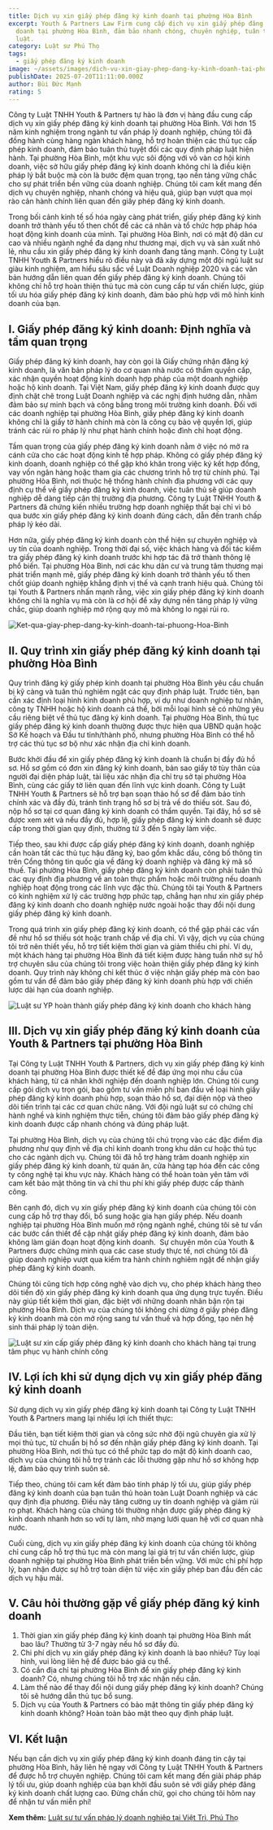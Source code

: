 ```yaml
---
title: Dịch vụ xin giấy phép đăng ký kinh doanh tại phường Hòa Bình
excerpt: Youth & Partners Law Firm cung cấp dịch vụ xin giấy phép đăng ký kinh
  doanh tại phường Hòa Bình, đảm bảo nhanh chóng, chuyên nghiệp, tuân thủ pháp
  luật.
category: Luật sư Phú Thọ
tags:
  - giấy phép đăng ký kinh doanh
image: ~/assets/images/dich-vu-xin-giay-phep-dang-ky-kinh-doanh-tai-phuong-hoa-binh.jpg
publishDate: 2025-07-20T11:11:00.000Z
author: Bùi Đức Mạnh
rating: 5
---
```


Công ty Luật TNHH Youth & Partners tự hào là đơn vị hàng đầu cung cấp dịch vụ xin giấy phép đăng ký kinh doanh tại phường Hòa Bình. Với hơn 15 năm kinh nghiệm trong ngành tư vấn pháp lý doanh nghiệp, chúng tôi đã đồng hành cùng hàng ngàn khách hàng, hỗ trợ hoàn thiện các thủ tục cấp phép kinh doanh, đảm bảo tuân thủ tuyệt đối các quy định pháp luật hiện hành. Tại phường Hòa Bình, một khu vực sôi động với vô vàn cơ hội kinh doanh, việc sở hữu giấy phép đăng ký kinh doanh không chỉ là điều kiện pháp lý bắt buộc mà còn là bước đệm quan trọng, tạo nền tảng vững chắc cho sự phát triển bền vững của doanh nghiệp. Chúng tôi cam kết mang đến dịch vụ chuyên nghiệp, nhanh chóng và hiệu quả, giúp bạn vượt qua mọi rào cản hành chính liên quan đến giấy phép đăng ký kinh doanh.

Trong bối cảnh kinh tế số hóa ngày càng phát triển, giấy phép đăng ký kinh doanh trở thành yếu tố then chốt để các cá nhân và tổ chức hợp pháp hóa hoạt động kinh doanh của mình. Tại phường Hòa Bình, nơi có mật độ dân cư cao và nhiều ngành nghề đa dạng như thương mại, dịch vụ và sản xuất nhỏ lẻ, nhu cầu xin giấy phép đăng ký kinh doanh đang tăng mạnh. Công ty Luật TNHH Youth & Partners hiểu rõ điều này và đã xây dựng một đội ngũ luật sư giàu kinh nghiệm, am hiểu sâu sắc về Luật Doanh nghiệp 2020 và các văn bản hướng dẫn liên quan đến giấy phép đăng ký kinh doanh. Chúng tôi không chỉ hỗ trợ hoàn thiện thủ tục mà còn cung cấp tư vấn chiến lược, giúp tối ưu hóa giấy phép đăng ký kinh doanh, đảm bảo phù hợp với mô hình kinh doanh của bạn.

<YouTube id="fVbbUD20aTs" />

## I. Giấy phép đăng ký kinh doanh: Định nghĩa và tầm quan trọng

Giấy phép đăng ký kinh doanh, hay còn gọi là Giấy chứng nhận đăng ký kinh doanh, là văn bản pháp lý do cơ quan nhà nước có thẩm quyền cấp, xác nhận quyền hoạt động kinh doanh hợp pháp của một doanh nghiệp hoặc hộ kinh doanh. Tại Việt Nam, giấy phép đăng ký kinh doanh được quy định chặt chẽ trong Luật Doanh nghiệp và các nghị định hướng dẫn, nhằm đảm bảo sự minh bạch và công bằng trong môi trường kinh doanh. Đối với các doanh nghiệp tại phường Hòa Bình, giấy phép đăng ký kinh doanh không chỉ là giấy tờ hành chính mà còn là công cụ bảo vệ quyền lợi, giúp tránh các rủi ro pháp lý như phạt hành chính hoặc đình chỉ hoạt động.

Tầm quan trọng của giấy phép đăng ký kinh doanh nằm ở việc nó mở ra cánh cửa cho các hoạt động kinh tế hợp pháp. Không có giấy phép đăng ký kinh doanh, doanh nghiệp có thể gặp khó khăn trong việc ký kết hợp đồng, vay vốn ngân hàng hoặc tham gia các chương trình hỗ trợ từ chính phủ. Tại phường Hòa Bình, nơi thuộc hệ thống hành chính địa phương với các quy định cụ thể về giấy phép đăng ký kinh doanh, việc tuân thủ sẽ giúp doanh nghiệp dễ dàng tiếp cận thị trường địa phương. Công ty Luật TNHH Youth & Partners đã chứng kiến nhiều trường hợp doanh nghiệp thất bại chỉ vì bỏ qua bước xin giấy phép đăng ký kinh doanh đúng cách, dẫn đến tranh chấp pháp lý kéo dài.

Hơn nữa, giấy phép đăng ký kinh doanh còn thể hiện sự chuyên nghiệp và uy tín của doanh nghiệp. Trong thời đại số, việc khách hàng và đối tác kiểm tra giấy phép đăng ký kinh doanh trước khi hợp tác đã trở thành thông lệ phổ biến. Tại phường Hòa Bình, nơi các khu dân cư và trung tâm thương mại phát triển mạnh mẽ, giấy phép đăng ký kinh doanh trở thành yếu tố then chốt giúp doanh nghiệp khẳng định vị thế và cạnh tranh hiệu quả. Chúng tôi tại Youth & Partners nhấn mạnh rằng, việc xin giấy phép đăng ký kinh doanh không chỉ là nghĩa vụ mà còn là cơ hội để xây dựng nền tảng pháp lý vững chắc, giúp doanh nghiệp mở rộng quy mô mà không lo ngại rủi ro.

![Ket-qua-giay-phep-dang-ky-kinh-doanh-tai-phuong-Hoa-Binh](~/assets/images/ket-qua-giay-phep-dang-ky-kinh-doanh-tai-phuong-hoa-binh.jpg "Ket-qua-giay-phep-dang-ky-kinh-doanh-tai-phuong-Hoa-Binh")

## II. Quy trình xin giấy phép đăng ký kinh doanh tại phường Hòa Bình

Quy trình đăng ký giấy phép kinh doanh tại phường Hòa Bình yêu cầu chuẩn bị kỹ càng và tuân thủ nghiêm ngặt các quy định pháp luật. Trước tiên, bạn cần xác định loại hình kinh doanh phù hợp, ví dụ như doanh nghiệp tư nhân, công ty TNHH hoặc hộ kinh doanh cá thể, bởi mỗi loại hình sẽ có những yêu cầu riêng biệt về thủ tục đăng ký kinh doanh. Tại phường Hòa Bình, thủ tục giấy phép đăng ký kinh doanh thường được thực hiện qua UBND quận hoặc Sở Kế hoạch và Đầu tư tỉnh/thành phố, nhưng phường Hòa Bình có thể hỗ trợ các thủ tục sơ bộ như xác nhận địa chỉ kinh doanh.

Bước khởi đầu để xin giấy phép đăng ký kinh doanh là chuẩn bị đầy đủ hồ sơ. Hồ sơ gồm có đơn xin đăng ký kinh doanh, bản sao giấy tờ tùy thân của người đại diện pháp luật, tài liệu xác nhận địa chỉ trụ sở tại phường Hòa Bình, cùng các giấy tờ liên quan đến lĩnh vực kinh doanh. Công ty Luật TNHH Youth & Partners sẽ hỗ trợ bạn soạn thảo hồ sơ để đảm bảo tính chính xác và đầy đủ, tránh tình trạng hồ sơ bị trả về do thiếu sót. Sau đó, nộp hồ sơ tại cơ quan đăng ký kinh doanh có thẩm quyền. Tại đây, hồ sơ sẽ được xem xét và nếu đầy đủ, hợp lệ, giấy phép đăng ký kinh doanh sẽ được cấp trong thời gian quy định, thường từ 3 đến 5 ngày làm việc.

Tiếp theo, sau khi được cấp giấy phép đăng ký kinh doanh, doanh nghiệp cần hoàn tất các thủ tục hậu đăng ký, bao gồm khắc dấu, công bố thông tin trên Cổng thông tin quốc gia về đăng ký doanh nghiệp và đăng ký mã số thuế. Tại phường Hòa Bình, giấy phép đăng ký kinh doanh còn phải tuân thủ các quy định địa phương về an toàn thực phẩm hoặc môi trường nếu doanh nghiệp hoạt động trong các lĩnh vực đặc thù. Chúng tôi tại Youth & Partners có kinh nghiệm xử lý các trường hợp phức tạp, chẳng hạn như xin giấy phép đăng ký kinh doanh cho doanh nghiệp nước ngoài hoặc thay đổi nội dung giấy phép đăng ký kinh doanh.

Trong quá trình xin giấy phép đăng ký kinh doanh, có thể gặp phải các vấn đề như hồ sơ thiếu sót hoặc tranh chấp về địa chỉ. Vì vậy, dịch vụ của chúng tôi trở nên thiết yếu, hỗ trợ tiết kiệm thời gian và giảm thiểu chi phí. Ví dụ, một khách hàng tại phường Hòa Bình đã tiết kiệm được hàng tuần nhờ sự hỗ trợ chuyên sâu của chúng tôi trong việc hoàn thiện giấy phép đăng ký kinh doanh. Quy trình này không chỉ kết thúc ở việc nhận giấy phép mà còn bao gồm tư vấn để đảm bảo giấy phép đăng ký kinh doanh phù hợp với chiến lược dài hạn của doanh nghiệp.

![Luật sư YP hoàn thành giấy phép đăng ký kinh doanh cho khách hàng](~/assets/images/luat-su-yp-hoan-thanh-giay-phep-dang-ky-kinh-doanh-cho-khach-hang.jpg "Luật sư YP hoàn thành giấy phép đăng ký kinh doanh cho khách hàng")

## III. Dịch vụ xin giấy phép đăng ký kinh doanh của Youth & Partners tại phường Hòa Bình

Tại Công ty Luật TNHH Youth & Partners, dịch vụ xin giấy phép đăng ký kinh doanh tại phường Hòa Bình được thiết kế để đáp ứng mọi nhu cầu của khách hàng, từ cá nhân khởi nghiệp đến doanh nghiệp lớn. Chúng tôi cung cấp gói dịch vụ trọn gói, bao gồm tư vấn miễn phí ban đầu về loại hình giấy phép đăng ký kinh doanh phù hợp, soạn thảo hồ sơ, đại diện nộp và theo dõi tiến trình tại các cơ quan chức năng. Với đội ngũ luật sư có chứng chỉ hành nghề và kinh nghiệm thực tiễn, chúng tôi đảm bảo giấy phép đăng ký kinh doanh được cấp nhanh chóng và đúng pháp luật.

Tại phường Hòa Bình, dịch vụ của chúng tôi chú trọng vào các đặc điểm địa phương như quy định về địa chỉ kinh doanh trong khu dân cư hoặc thủ tục cho các ngành dịch vụ. Chúng tôi đã hỗ trợ hàng trăm doanh nghiệp xin giấy phép đăng ký kinh doanh, từ quán ăn, cửa hàng tạp hóa đến các công ty công nghệ tại khu vực này. Khách hàng có thể hoàn toàn yên tâm với cam kết bảo mật thông tin và chỉ thu phí khi giấy phép được cấp thành công.

Bên cạnh đó, dịch vụ xin giấy phép đăng ký kinh doanh của chúng tôi còn cung cấp hỗ trợ thay đổi, bổ sung hoặc gia hạn giấy phép. Nếu doanh nghiệp tại phường Hòa Bình muốn mở rộng ngành nghề, chúng tôi sẽ tư vấn các bước cần thiết để cập nhật giấy phép đăng ký kinh doanh, đảm bảo không làm gián đoạn hoạt động kinh doanh.  Sự chuyên môn của Youth & Partners được chứng minh qua các case study thực tế, nơi chúng tôi đã giúp doanh nghiệp vượt qua kiểm tra hành chính nghiêm ngặt để nhận giấy phép đăng ký kinh doanh.

Chúng tôi cũng tích hợp công nghệ vào dịch vụ, cho phép khách hàng theo dõi tiến độ xin giấy phép đăng ký kinh doanh qua ứng dụng trực tuyến. Điều này giúp tiết kiệm thời gian, đặc biệt với những doanh nhân bận rộn tại phường Hòa Bình. Dịch vụ của chúng tôi không chỉ dừng ở giấy phép đăng ký kinh doanh mà còn mở rộng sang tư vấn thuế và hợp đồng, tạo nên hệ sinh thái pháp lý toàn diện.

![Luật sư xin cấp giấy phép đăng ký kinh doanh cho khách hàng tại trung tâm phục vụ hành chính công](~/assets/images/luat-su-xin-cap-giay-phep-dang-ky-kinh-doanh-cho-khach-hang-tai-trung-tam-phuc-vu-hanh-chinh-cong.jpg "Luật sư xin cấp giấy phép đăng ký kinh doanh cho khách hàng tại trung tâm phục vụ hành chính công")

## IV. Lợi ích khi sử dụng dịch vụ xin giấy phép đăng ký kinh doanh

Sử dụng dịch vụ xin giấy phép đăng ký kinh doanh tại Công ty Luật TNHH Youth & Partners mang lại nhiều lợi ích thiết thực: 

Đầu tiên, bạn tiết kiệm thời gian và công sức nhờ đội ngũ chuyên gia xử lý mọi thủ tục, từ chuẩn bị hồ sơ đến nhận giấy phép đăng ký kinh doanh. Tại phường Hòa Bình, nơi thủ tục có thể phức tạp do mật độ kinh doanh cao, dịch vụ của chúng tôi hỗ trợ tránh các lỗi thường gặp như hồ sơ không hợp lệ, đảm bảo quy trình suôn sẻ.

Tiếp theo, chúng tôi cam kết đảm bảo tính pháp lý tối ưu, giúp giấy phép đăng ký kinh doanh của bạn tuân thủ hoàn toàn Luật Doanh nghiệp và các quy định địa phương. Điều này tăng cường uy tín doanh nghiệp và giảm rủi ro phạt. Khách hàng của chúng tôi thường nhận được giấy phép đăng ký kinh doanh nhanh hơn so với tự làm, nhờ mạng lưới quan hệ với cơ quan nhà nước.

Cuối cùng, dịch vụ xin giấy phép đăng ký kinh doanh của chúng tôi không chỉ cung cấp hỗ trợ thủ tục mà còn mang lại giá trị tư vấn chiến lược, giúp doanh nghiệp tại phường Hòa Bình phát triển bền vững. Với mức chi phí hợp lý, bạn nhận được sự hỗ trợ toàn diện từ việc xin giấy phép ban đầu đến các dịch vụ hậu mãi.

## V. Câu hỏi thường gặp về giấy phép đăng ký kinh doanh

1. Thời gian xin giấy phép đăng ký kinh doanh tại phường Hòa Bình mất bao lâu? Thường từ 3-7 ngày nếu hồ sơ đầy đủ.
2. Chi phí dịch vụ xin giấy phép đăng ký kinh doanh là bao nhiêu? Tùy loại hình, vui lòng liên hệ để được báo giá cụ thể.
3. Có cần địa chỉ tại phường Hòa Bình để xin giấy phép đăng ký kinh doanh? Có, nhưng chúng tôi hỗ trợ xác nhận nếu cần.
4. Làm thế nào để thay đổi nội dung giấy phép đăng ký kinh doanh? Chúng tôi sẽ hướng dẫn thủ tục bổ sung.
5. Dịch vụ của Youth & Partners có bảo mật thông tin giấy phép đăng ký kinh doanh không? Hoàn toàn bảo mật theo quy định pháp luật.

## VI. Kết luận

Nếu bạn cần dịch vụ xin giấy phép đăng ký kinh doanh đáng tin cậy tại phường Hòa Bình, hãy liên hệ ngay với Công ty Luật TNHH Youth & Partners để được hỗ trợ chuyên nghiệp. Chúng tôi cam kết mang đến giải pháp pháp lý tối ưu, giúp doanh nghiệp của bạn khởi đầu suôn sẻ với giấy phép đăng ký kinh doanh chất lượng cao. Đừng chần chừ, gọi cho chúng tôi hôm nay để nhận tư vấn miễn phí!

**Xem thêm:** [Luật sư tư vấn pháp lý doanh nghiệp tại Việt Trì, Phú Thọ](https://yplawfirm.vn/tin-tuc/luat-su-tu-van-phap-ly-doanh-nghiep-tai-viet-tri-phu-tho)[](https://smallseotools.com/vi/plagiarism-checker/)
